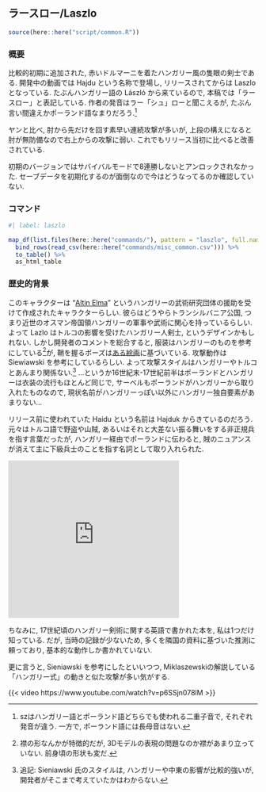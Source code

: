 ## ラースロー/Laszlo {#sec-Laszlo}

```r
source(here::here("script/common.R"))
```

### 概要 {-}

比較的初期に追加された, 赤いドルマーニを着たハンガリー風の隻眼の剣士である. 開発中の動画では Hajdu という名称で登場し, リリースされてからは Laszlo となっている. たぶんハンガリー語の László から来ているので, 本稿では「ラースロー」と表記している. 作者の発音はラー「シュ」ローと聞こえるが, たぶん言い間違えかポーランド語なまりだろう.^[szはハンガリー語とポーランド語どちらでも使われる二重子音で, それぞれ発音が違う. 一方で, ポーランド語には長母音はない.]

ヤンと比べ, 肘から先だけを回す素早い連続攻撃が多いが, 上段の構えになると肘が無防備なので右上からの攻撃に弱い. これでもリリース当初に比べると改善されている.

初期のバージョンではサバイバルモードで8連勝しないとアンロックされなかった. セーブデータを初期化するのが面倒なので今はどうなってるのか確認していない. 


### コマンド {-}

```r
#| label: laszlo

map_df(list.files(here::here("commands/"), pattern = "laszlo", full.names = T), read_csv) %>%
  bind_rows(read_csv(here::here("commands/misc_common.csv"))) %>%
  to_table() %>%
  as_html_table
```

### 歴史的背景 {-}

このキャラクターは “[Altin Elma](https://www.facebook.com/AltinElmaEgyesulet/)” というハンガリーの武術研究団体の援助を受けて作成されたキャラクターらしい. 彼らはどうやらトランシルバニア公国, つまり近世のオスマン帝国領ハンガリーの軍事や武術に関心を持っているらしい. よって Lazlo はトルコの影響を受けたハンガリー人剣士, というデザインかもしれない. しかし開発者のコメントを総合すると, 服装はハンガリーのものを参考にしている^[襟の形なんかが特徴的だが, 3Dモデルの表現の問題なのか襟があまり立っていない. 前身頃の形状も変だ.]が, 鞘を握るポーズは[ある絵画](https://www.pinterest.jp/pin/1144125480307893411/)に基づいている. 攻撃動作は Siewiawski を参考にしているらしい. よって攻撃スタイルはハンガリーやトルコとあんまり関係ない.^[追記: Sieniawski 氏のスタイルは, ハンガリーや中東の影響が比較的強いが, 開発者がそこまで考えていたかはわからない.] …というか16世紀末-17世紀前半はポーランドとハンガリーは衣装の流行もほとんど同じで, サーベルもポーランドがハンガリーから取り入れたものなので, 現状名前がハンガリーっぽい以外にハンガリー独自要素があまりない…

リリース前に使われていた Haidu という名前は Hajduk からきているのだろう. 元々はトルコ語で野盗や山賊, あるいはそれと大差ない振る舞いをする非正規兵を指す言葉だったが, ハンガリー経由でポーランドに伝わると, 賊のニュアンスが消えて主に下級兵士のことを指す名詞として取り入れられた.

<iframe src="https://assets.pinterest.com/ext/embed.html?id=1144125480307893411" height="318" width="345" frameborder="0" scrolling="no" ></iframe>

ちなみに, 17世紀頃のハンガリー剣術に関する英語で書かれた本を, 私は1つだけ知っている. だが, 当時の記録が少ないため, 多くを隣国の資料に基づいた推測に頼っており, 基本的な動作しか書かれていない.

更に言うと, Sieniawski を参考にしたといいつつ, Miklaszewskiの解説している「ハンガリー式」の動きと似た攻撃が多い気がする.

{{< video https://www.youtube.com/watch?v=p6SSjn078lM >}}
